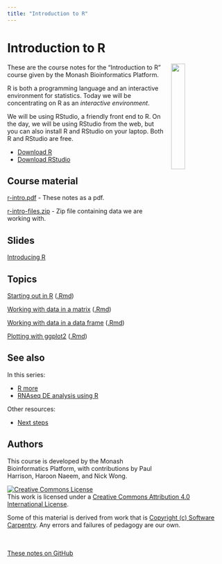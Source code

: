 ```yaml
---
title: "Introduction to R"
---
```


# Introduction to R 
<img src="fig/R.jpg" width="25%" style="float: right; margin-left: 1em">

These are the course notes for the "Introduction to R" course given by the Monash Bioinformatics Platform.

R is both a programming language and an interactive environment for statistics. Today we will be concentrating on R as an *interactive environment*.

We will be using RStudio, a friendly front end to R. On the day, we will be using RStudio from the web, but you can also install R and RStudio on your laptop. Both R and RStudio are free.

* [Download R](https://cran.rstudio.com/)
* [Download RStudio](https://www.rstudio.com/products/rstudio/download/)


## Course material

[r-intro.pdf](r-intro.pdf) - These notes as a pdf.

[r-intro-files.zip](r-intro-files.zip) - Zip file containing data we are working with.

## Slides

[Introducing R](Introducing_R_slides.pdf)

## Topics

[Starting out in R](start.html) ([.Rmd](start.Rmd))

[Working with data in a matrix](matrices.html) ([.Rmd](matrices.Rmd))

[Working with data in a data frame](data_frames.html) ([.Rmd](data_frames.Rmd))

[Plotting with ggplot2](ggplot.html) ([.Rmd](ggplot.Rmd))


## See also

In this series:

* [R more](https://monashbioinformaticsplatform.github.io/r-more/)
* [RNAseq DE analysis using R](http://monashbioinformaticsplatform.github.io/RNAseq-DE-analysis-with-R/)

Other resources:

* [Next steps](next.html)


## Authors

This course is developed by the Monash Bioinformatics Platform, with contributions by Paul Harrison, Haroon Naeem, and Nick Wong.

<a rel="license" href="http://creativecommons.org/licenses/by/4.0/"><img alt="Creative Commons License" style="border-width:0" src="fig/CC-BY.png" /></a><br />This work is licensed under a <a rel="license" href="http://creativecommons.org/licenses/by/4.0/">Creative Commons Attribution 4.0 International License</a>.

Some of this material is derived from work that is [Copyright (c) Software Carpentry](http://software-carpentry.org/). Any errors and failures of pedagogy are our own.


<br><br>
[These notes on GitHub](https://github.com/MonashBioinformaticsPlatform/r-intro)
